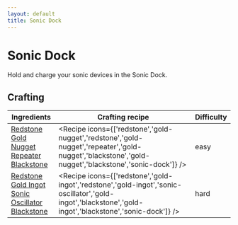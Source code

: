 ```yaml
---
layout: default
title: Sonic Dock
---
```



Sonic Dock
===================

Hold and charge your sonic devices in the Sonic Dock.

## Crafting

| Ingredients | Crafting recipe | Difficulty |
| ----------- | --------------- | ------------- |
| [Redstone](https://minecraft.wiki/w/Redstone)<br/>[Gold Nugget](https://minecraft.wiki/w/Gold_Nugget)<br/>[Repeater](https://minecraft.wiki/w/Repeater)<br/>[Blackstone](https://minecraft.wiki/w/Blackstone) | <Recipe icons={['redstone','gold-nugget','redstone','gold-nugget','repeater','gold-nugget','blackstone','gold-nugget','blackstone','sonic-dock']} /> | easy |
| [Redstone](https://minecraft.wiki/w/Redstone)<br/>[Gold Ingot](https://minecraft.wiki/w/Gold_Ingot)<br/>[Sonic Oscillator](/recipes/item-circuits/sonic-oscillator)<br/>[Blackstone](https://minecraft.wiki/w/Blackstone) | <Recipe icons={['redstone','gold-ingot','redstone','gold-ingot','sonic-oscillator','gold-ingot','blackstone','gold-ingot','blackstone','sonic-dock']} /> | hard |
